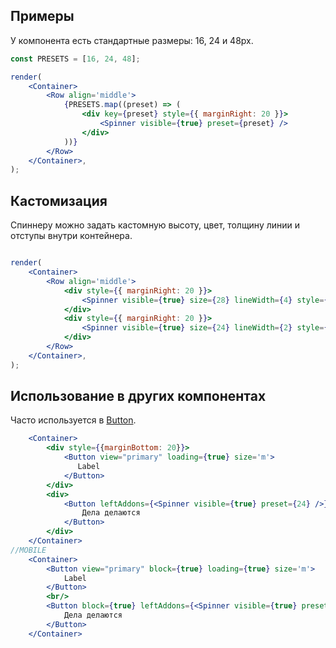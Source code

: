 ## Примеры

У компонента есть стандартные размеры: 16, 24 и 48px.

```jsx live
const PRESETS = [16, 24, 48];

render(
    <Container>
        <Row align='middle'>
            {PRESETS.map((preset) => (
                <div key={preset} style={{ marginRight: 20 }}>
                    <Spinner visible={true} preset={preset} />
                </div>
            ))}
        </Row>
    </Container>,
);
```

## Кастомизация

Спиннеру можно задать кастомную высоту, цвет, толщину линии и отступы внутри контейнера.

```jsx live

render(
    <Container>
        <Row align='middle'>
            <div style={{ marginRight: 20 }}>
                <Spinner visible={true} size={28} lineWidth={4} style={{ padding: "var(--gap-2)", color: "var(--color-light-decorative-text-red)" }} />
            </div>
            <div style={{ marginRight: 20 }}>
                <Spinner visible={true} size={24} lineWidth={2} style={{ padding: "var(--gap-4)", color: "var(--color-light-decorative-text-blue)" }} />
            </div>
        </Row>
    </Container>,
);
```

## Использование в других компонентах

Часто используется в [Button](?path=/docs/button--docs).

```jsx live
    <Container>
        <div style={{marginBottom: 20}}>
            <Button view="primary" loading={true} size='m'>
               Label
            </Button>
        </div>
        <div>
            <Button leftAddons={<Spinner visible={true} preset={24} />} size='m'>
                Дела делаются
            </Button>
        </div>
    </Container>
//MOBILE
    <Container>
        <Button view="primary" block={true} loading={true} size='m'>
            Label
        </Button>
        <br/>
        <Button block={true} leftAddons={<Spinner visible={true} preset={24} />} size='m'>
            Дела делаются
        </Button>
    </Container>
```
